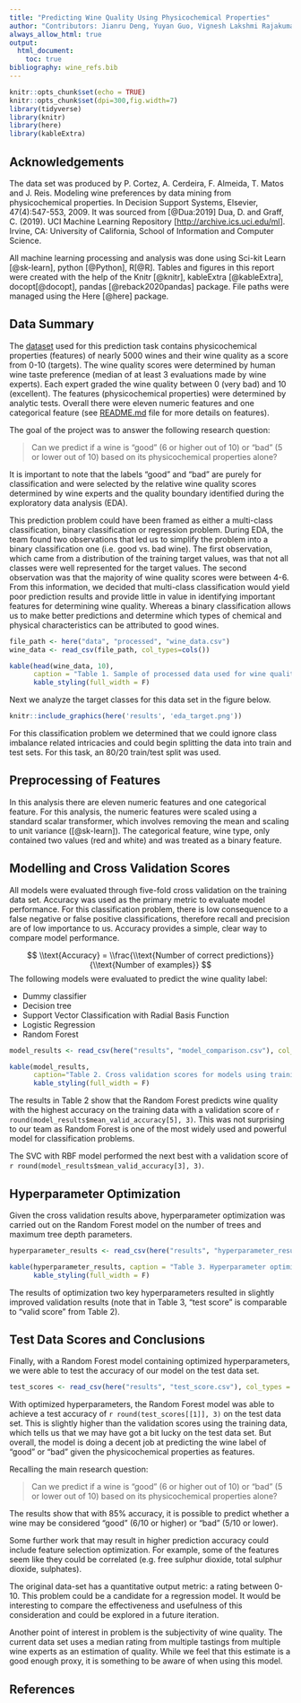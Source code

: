 ```yaml
---
title: "Predicting Wine Quality Using Physicochemical Properties"
author: "Contributors: Jianru Deng, Yuyan Guo, Vignesh Lakshmi Rajakumar, Cameron Harris"
always_allow_html: true
output: 
  html_document:
    toc: true
bibliography: wine_refs.bib
---
```


```r
knitr::opts_chunk$set(echo = TRUE)
knitr::opts_chunk$set(dpi=300,fig.width=7)
library(tidyverse)
library(knitr)
library(here)
library(kableExtra)

```

## Acknowledgements

The data set was produced by P. Cortez, A. Cerdeira, F. Almeida, T. Matos and J. Reis. Modeling wine preferences by data mining from physicochemical properties. In Decision Support Systems, Elsevier, 47(4):547-553, 2009. It was sourced from [@Dua:2019] Dua, D. and Graff, C. (2019). UCI Machine Learning Repository [<http://archive.ics.uci.edu/ml>]. Irvine, CA: University of California, School of Information and Computer Science.

All machine learning processing and analysis was done using Sci-kit Learn [@sk-learn], python [@Python], R[@R]. Tables and figures in this report were created with the help of the Knitr [@knitr], kableExtra [@kableExtra], docopt[@docopt], pandas [@reback2020pandas] package. File paths were managed using the Here [@here] package.

## Data Summary

The [dataset](https://archive.ics.uci.edu/ml/datasets/Wine+Quality) used for this prediction task contains physicochemical properties (features) of nearly 5000 wines and their wine quality as a score from 0-10 (targets). The wine quality scores were determined by human wine taste preference (median of at least 3 evaluations made by wine experts). Each expert graded the wine quality between 0 (very bad) and 10 (excellent). The features (physicochemical properties) were determined by analytic tests. Overall there were eleven numeric features and one categorical feature (see [README.md](https://github.com/UBC-MDS/dsci-522-group14/blob/main/README.md) file for more details on features).

The goal of the project was to answer the following research question:

> Can we predict if a wine is "good" (6 or higher out of 10) or "bad" (5 or lower out of 10) based on its physicochemical properties alone?

It is important to note that the labels "good" and "bad" are purely for classification and were selected by the relative wine quality scores determined by wine experts and the quality boundary identified during the exploratory data analysis (EDA).

This prediction problem could have been framed as either a multi-class classification, binary classification or regression problem. During EDA, the team found two observations that led us to simplify the problem into a binary classification one (i.e. good vs. bad wine). The first observation, which came from a distribution of the training target values, was that not all classes were well represented for the target values. The second observation was that the majority of wine quality scores were between 4-6. From this information, we decided that multi-class classification would yield poor prediction results and provide little in value in identifying important features for determining wine quality. Whereas a binary classification allows us to make better predictions and determine which types of chemical and physical characteristics can be attributed to good wines.

```r
file_path <- here("data", "processed", "wine_data.csv")
wine_data <- read_csv(file_path, col_types=cols())

kable(head(wine_data, 10),
      caption = "Table 1. Sample of processed data used for wine quality prediction") %>% 
      kable_styling(full_width = F)

```

Next we analyze the target classes for this data set in the figure below.

```r
knitr::include_graphics(here('results', 'eda_target.png'))
```

For this classification problem we determined that we could ignore class imbalance related intricacies and could begin splitting the data into train and test sets. For this task, an 80/20 train/test split was used.

## Preprocessing of Features

In this analysis there are eleven numeric features and one categorical feature. For this analysis, the numeric features were scaled using a standard scalar transformer, which involves removing the mean and scaling to unit variance ([\@sk-learn]). The categorical feature, wine type, only contained two values (red and white) and was treated as a binary feature.

## Modelling and Cross Validation Scores

All models were evaluated through five-fold cross validation on the training data set. Accuracy was used as the primary metric to evaluate model performance. For this classification problem, there is low consequence to a false negative or false positive classifications, therefore recall and precision are of low importance to us. Accuracy provides a simple, clear way to compare model performance.

$$ \\text{Accuracy} = \\frac{\\text{Number of correct predictions}}{\\text{Number of examples}} $$ The following models were evaluated to predict the wine quality label:

-   Dummy classifier
-   Decision tree
-   Support Vector Classification with Radial Basis Function
-   Logistic Regression
-   Random Forest

```r
model_results <- read_csv(here("results", "model_comparison.csv"), col_types = cols())

kable(model_results,
      caption="Table 2. Cross validation scores for models using training dataset") %>% 
      kable_styling(full_width = F)
```

The results in Table 2 show that the Random Forest predicts wine quality with the highest accuracy on the training data with a validation score of `r round(model_results$mean_valid_accuracy[5], 3)`. This was not surprising to our team as Random Forest is one of the most widely used and powerful model for classification problems.

The SVC with RBF model performed the next best with a validation score of `r round(model_results$mean_valid_accuracy[3], 3)`.

## Hyperparameter Optimization

Given the cross validation results above, hyperparameter optimization was carried out on the Random Forest model on the number of trees and maximum tree depth parameters.

```r
hyperparameter_results <- read_csv(here("results", "hyperparameter_result.csv"), col_types = cols())

kable(hyperparameter_results, caption = "Table 3. Hyperparameter optimization results") %>% 
      kable_styling(full_width = F)

```

The results of optimization two key hyperparameters resulted in slightly improved validation results (note that in Table 3, "test score" is comparable to "valid score" from Table 2).

## Test Data Scores and Conclusions

Finally, with a Random Forest model containing optimized hyperparameters, we were able to test the accuracy of our model on the test data set.

```r
test_scores <- read_csv(here("results", "test_score.csv"), col_types = cols())
```

With optimized hyperparameters, the Random Forest model was able to achieve a test accuracy of `r round(test_scores[[1]], 3)` on the test data set. This is slightly higher than the validation scores using the training data, which tells us that we may have got a bit lucky on the test data set. But overall, the model is doing a decent job at predicting the wine label of "good" or "bad" given the physicochemical properties as features.

Recalling the main research question:

> Can we predict if a wine is "good" (6 or higher out of 10) or "bad" (5 or lower out of 10) based on its physicochemical properties alone?

The results show that with 85% accuracy, it is possible to predict whether a wine may be considered "good" (6/10 or higher) or "bad" (5/10 or lower).

Some further work that may result in higher prediction accuracy could include feature selection optimization. For example, some of the features seem like they could be correlated (e.g. free sulphur dioxide, total sulphur dioxide, sulphates).

The original data-set has a quantitative output metric: a rating between 0-10. This problem could be a candidate for a regression model. It would be interesting to compare the effectiveness and usefulness of this consideration and could be explored in a future iteration.

Another point of interest in problem is the subjectivity of wine quality. The current data set uses a median rating from multiple tastings from multiple wine experts as an estimation of quality. While we feel that this estimate is a good enough proxy, it is something to be aware of when using this model.

## References
